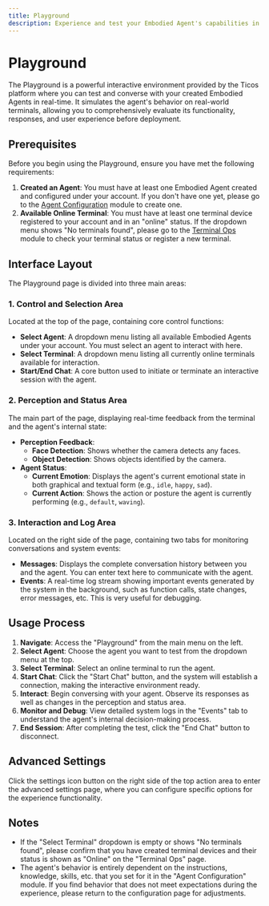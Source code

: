 ```yaml
---
title: Playground
description: Experience and test your Embodied Agent's capabilities in real-time.
---
```


# Playground

The Playground is a powerful interactive environment provided by the Ticos platform where you can test and converse with your created Embodied Agents in real-time. It simulates the agent's behavior on real-world terminals, allowing you to comprehensively evaluate its functionality, responses, and user experience before deployment.

## Prerequisites

Before you begin using the Playground, ensure you have met the following requirements:

1.  **Created an Agent**: You must have at least one Embodied Agent created and configured under your account. If you don't have one yet, please go to the [Agent Configuration](../agent-configuration/) module to create one.
2.  **Available Online Terminal**: You must have at least one terminal device registered to your account and in an "online" status. If the dropdown menu shows "No terminals found", please go to the [Terminal Ops](../terminal-ops/) module to check your terminal status or register a new terminal.

## Interface Layout

The Playground page is divided into three main areas:

### 1. Control and Selection Area

Located at the top of the page, containing core control functions:

-   **Select Agent**: A dropdown menu listing all available Embodied Agents under your account. You must select an agent to interact with here.
-   **Select Terminal**: A dropdown menu listing all currently online terminals available for interaction.
-   **Start/End Chat**: A core button used to initiate or terminate an interactive session with the agent.

### 2. Perception and Status Area

The main part of the page, displaying real-time feedback from the terminal and the agent's internal state:

-   **Perception Feedback**:
    -   **Face Detection**: Shows whether the camera detects any faces.
    -   **Object Detection**: Shows objects identified by the camera.
-   **Agent Status**:
    -   **Current Emotion**: Displays the agent's current emotional state in both graphical and textual form (e.g., `idle`, `happy`, `sad`).
    -   **Current Action**: Shows the action or posture the agent is currently performing (e.g., `default`, `waving`).

### 3. Interaction and Log Area

Located on the right side of the page, containing two tabs for monitoring conversations and system events:

-   **Messages**: Displays the complete conversation history between you and the agent. You can enter text here to communicate with the agent.
-   **Events**: A real-time log stream showing important events generated by the system in the background, such as function calls, state changes, error messages, etc. This is very useful for debugging.

## Usage Process

1.  **Navigate**: Access the "Playground" from the main menu on the left.
2.  **Select Agent**: Choose the agent you want to test from the dropdown menu at the top.
3.  **Select Terminal**: Select an online terminal to run the agent.
4.  **Start Chat**: Click the "Start Chat" button, and the system will establish a connection, making the interactive environment ready.
5.  **Interact**: Begin conversing with your agent. Observe its responses as well as changes in the perception and status area.
6.  **Monitor and Debug**: View detailed system logs in the "Events" tab to understand the agent's internal decision-making process.
7.  **End Session**: After completing the test, click the "End Chat" button to disconnect.

## Advanced Settings

Click the settings icon button on the right side of the top action area to enter the advanced settings page, where you can configure specific options for the experience functionality.

## Notes

-   If the "Select Terminal" dropdown is empty or shows "No terminals found", please confirm that you have created terminal devices and their status is shown as "Online" on the "Terminal Ops" page.
-   The agent's behavior is entirely dependent on the instructions, knowledge, skills, etc. that you set for it in the "Agent Configuration" module. If you find behavior that does not meet expectations during the experience, please return to the configuration page for adjustments.
